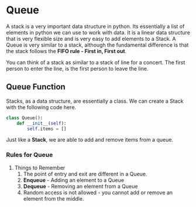 <!--title={Queue General}-->

# Queue

A stack is a very important data structure in python. Its essentially a list of elements in python we can use to work with data. It is a linear data structure that is very flexible size and is very easy to add elements to a Stack. A Queue is very similar to a stack, although the fundamental difference is that the stack follows the **FIFO rule - First in, First out**. 

You can think of a stack as similar to a stack of line for a concert. The first person to enter the line, is the first person to leave the line. 

## Queue Function

Stacks, as a data structure, are essentially a class. We can create a Stack with the following code here. 

```Python
class Queue():
    def __init__(self):
        self.items = []
```

Just like a **Stack**, we are able to add and remove items from a queue. 

### Rules for Queue

1. Things to Remember
   1. The point of entry and exit are different in a Queue.
   2. **Enqueue** - Adding an element to a Queue
   3. **Dequeue** - Removing an element from a Queue
   4. Random access is not allowed - you cannot add or remove an element from the middle.

